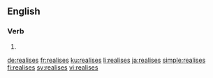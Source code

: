 {{also|réalisés|réalises}}
==English==

===Verb===
{{head|en|verb form}}

# {{en-third-person singular of|realise}}

[[de:realises]]
[[fr:realises]]
[[ku:realises]]
[[li:realises]]
[[ja:realises]]
[[simple:realises]]
[[fi:realises]]
[[sv:realises]]
[[vi:realises]]